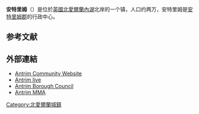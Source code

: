 {{Infobox UK place
  |official_name=     Antrim
  |irish_name=       Aontroim
  |scots_name=       Antrìm, Anthrim<ref>[http://www.dcalni.gov.uk/index/freedom_of_information/our_policies_and_procedures-2/policies_and_procedures_for_delivering_our_services.htm Languages/Cultural Diversity] {{webarchive |url=https://web.archive.org/web/20110829113545/http://www.dcalni.gov.uk/index/freedom_of_information/our_policies_and_procedures-2/policies_and_procedures_for_delivering_our_services.htm |date=29 August 2011 }} Dep. of Culture, Arts and Leisure.</ref>, Entrim<ref>[http://www.ulsterscotsagency.com/ulster-scots-publications/the-ulster-scot/magazine/62/june-2011 The Ulster-Scot, July 2011] {{webarchive|url=https://web.archive.org/web/20110901151720/http://www.ulsterscotsagency.com/ulster-scots-publications/the-ulster-scot/magazine/62/june-2011/ |date=1 September 2011 }} Charlie 'Tha Poocher' Rennals.</ref>
  |static_image_name = Massereene Bridge, Antrim - geograph.org.uk - 1310867.jpg
  |static_image_caption = 
  |map_type=          Northern Ireland
  |coordinates = {{coord|54.7173|-6.2055|display=inline,title}}
  | population = 23,375
| population_ref =（2011）
 |irish_grid_reference=J1588
  |unitary_northern_ireland= [[安特里姆和纽敦阿比|安特里姆和纽敦阿比]]
  |country=          北爱尔兰
  |post_town=         ANTRIM
  |postcode_area=     BT
  |postcode_district= BT41
  |dial_code=         028 94
  |constituency_westminster= [[南安特里姆_(英國國會選區)|南安特里姆]]
  |lieutenancy_northern_ireland= [[安特里姆郡|安特里姆郡]]
  |belfast_distance={{convert|19|mi|0}}
  |website=[http://www.antrim.gov.uk]
}}
'''安特里姆'''（{{lang-en|Antrim}}）是位於[[英國|英國]][[北愛爾蘭|北愛爾蘭]][[內湖_(英國)|內湖]]北岸的一个镇，人口约两万，安特里姆是[[安特里姆郡|安特里姆郡]]的行政中心。

==参考文献==
{{reflist}}
==外部連結==
*[https://web.archive.org/web/20110417044846/http://www.in-antrim.com/ Antrim Community Website]
*[http://www.antrimlive.com/ Antrim live] {{Wayback|url=http://www.antrimlive.com/ |date=20060612230806 }}
*[https://web.archive.org/web/20030501084456/http://www.antrim.gov.uk/ Antrim Borough Council]
*[https://web.archive.org/web/20150801041907/http://antrim-mma.com/ Antrim MMA]
[[Category:北愛爾蘭城鎮|Category:北愛爾蘭城鎮]]